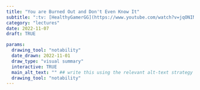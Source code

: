 ```yaml
---
title: "You are Burned Out and Don't Even Know It" 
subtitle: ":tv: [HealthyGamerGG](https://www.youtube.com/watch?v=jqONINYF17M)"
category: "lectures"
date: 2022-11-07
draft: TRUE

params:
  drawing_tool: "notability"
  date_drawn: 2022-11-01
  draw_type: "visual summary" 
  interactive: TRUE
  main_alt_text: "" ## write this using the relevant alt-text strategy ##arams:
  drawing_tool: "notability"
---
```


